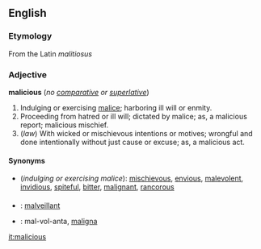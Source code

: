 ==English==

===Etymology===
From the Latin ''malitiosus''

===Adjective===
'''malicious''' (''no [[comparative]] or [[superlative]]'')

# Indulging or exercising [[malice]]; harboring ill will or enmity.
# Proceeding from hatred or ill will; dictated by malice; as, a malicious report; malicious mischief.
# (''law'') With wicked or mischievous intentions or motives; wrongful and done intentionally without just cause or excuse; as, a malicious act.

====Synonyms====
*(''indulging or exercising malice''): [[mischievous]], [[envious]], [[malevolent]], [[invidious]], [[spiteful]], [[bitter]], [[malignant]], [[rancorous]]


===={{trans}}====

* {{fr}} : [[malveillant]]
* {{io}} : mal-vol-anta, [[maligna]]

[[it:malicious]]